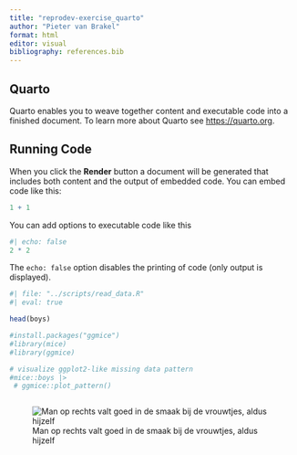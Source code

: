 ```yaml
---
title: "reprodev-exercise_quarto"
author: "Pieter van Brakel"
format: html
editor: visual
bibliography: references.bib
---
```


## Quarto

Quarto enables you to weave together content and executable code into a finished document. To learn more about Quarto see <https://quarto.org>.

## Running Code

When you click the **Render** button a document will be generated that includes both content and the output of embedded code. You can embed code like this:

```r
1 + 1
```

You can add options to executable code like this

```r
#| echo: false
2 * 2
```

The `echo: false` option disables the printing of code (only output is displayed).

```r
#| file: "../scripts/read_data.R"
#| eval: true 
```

```r
head(boys)
```

```r
#install.packages("ggmice")
#library(mice)
#library(ggmice)

# visualize ggplot2-like missing data pattern
#mice::boys |> 
 # ggmice::plot_pattern()
```

```r



```

![Man op rechts valt goed in de smaak bij de vrouwtjes, aldus hijzelf](https://www.telegraaf.nl/images/1200x630/filters:format(jpeg):quality(80)/cdn-kiosk-api.telegraaf.nl/7cd42f86-6dd0-11eb-bae3-02c309bc01c1.jpg)
